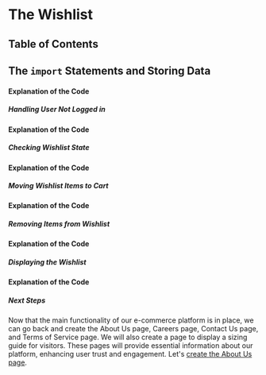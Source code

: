 
# The Wishlist

## Table of Contents

## The `import` Statements and Storing Data

#### Explanation of the Code

##### Handling User Not Logged in

#### Explanation of the Code

##### Checking Wishlist State

#### Explanation of the Code

##### Moving Wishlist Items to Cart

#### Explanation of the Code

##### Removing Items from Wishlist

#### Explanation of the Code

##### Displaying the Wishlist

#### Explanation of the Code

##### Next Steps

Now that the main functionality of our e-commerce platform is in place, we can go back and create the About Us page, Careers page, Contact Us page, and Terms of Service page. We will also create a page to display a sizing guide for visitors. These pages will provide essential information about our platform, enhancing user trust and engagement. Let's [create the About Us page](/ecommerce-platform/creating-the-pages/about-us).

<BackToTop />
